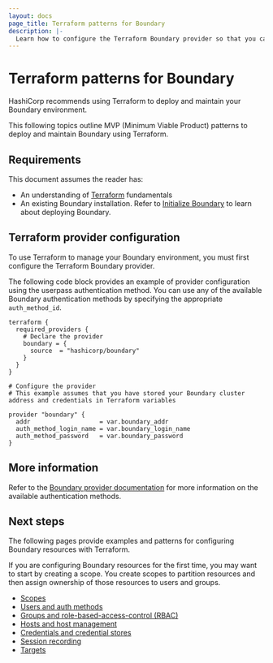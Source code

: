```yaml
---
layout: docs
page_title: Terraform patterns for Boundary
description: |-
  Learn how to configure the Terraform Boundary provider so that you can use Terraform patterns to install and manage Boundary.
---
```


# Terraform patterns for Boundary

HashiCorp recommends using Terraform to deploy and maintain your Boundary environment.

This following topics outline MVP (Minimum Viable Product) patterns to deploy and maintain Boundary using Terraform.

## Requirements

This document assumes the reader has:

- An understanding of [Terraform](/terraform/docs) fundamentals
- An existing Boundary installation. Refer to [Initialize Boundary](/boundary/docs/install-boundary/initialize) to learn about deploying Boundary.

## Terraform provider configuration

To use Terraform to manage your Boundary environment, you must first configure the Terraform Boundary provider.

The following code block provides an example of provider configuration using the userpass authentication method. You can use any of the available Boundary authentication methods by specifying the appropriate `auth_method_id`.

```hcl
terraform {
  required_providers {
    # Declare the provider
    boundary = {
      source  = "hashicorp/boundary"
    }
  }
}

# Configure the provider
# This example assumes that you have stored your Boundary cluster address and credentials in Terraform variables

provider "boundary" {
  addr                   = var.boundary_addr
  auth_method_login_name = var.boundary_login_name
  auth_method_password   = var.boundary_password
}
```
## More information

Refer to the [Boundary provider documentation](https://registry.terraform.io/providers/hashicorp/boundary/latest/docs/) for more information on the available authentication methods.

## Next steps

The following pages provide examples and patterns for configuring Boundary resources with Terraform.

If you are configuring Boundary resources for the first time, you may want to start by creating a scope.
You create scopes to partition resources and then assign ownership of those resources to users and groups.

- [Scopes](/boundary/docs/install-boundary/terraform-patterns/terraform-scopes)
- [Users and auth methods](/boundary/docs/install-boundary/terraform-patterns/terraform-users-and-auth-methods)
- [Groups and role-based-access-control (RBAC)](/boundary/docs/install-boundary/terraform-patterns/terraform-groups-and-rbac)
- [Hosts and host management](/boundary/docs/install-boundary/terraform-patterns/terraform-hosts-and-host-management)
- [Credentials and credential stores](/boundary/docs/install-boundary/terraform-patterns/terraform-credentials-and-credential-stores)
- [Session recording](/boundary/docs/install-boundary/terraform-patterns/terraform-session-recording)
- [Targets](/boundary/docs/install-boundary/terraform-patterns/terraform-targets)